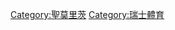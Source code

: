 {{commonscat|Sports in St. Moritz}}
{{catmore|聖莫里茨}}

[[Category:聖莫里茨|Category:聖莫里茨]]
[[Category:瑞士體育|Category:瑞士體育]]